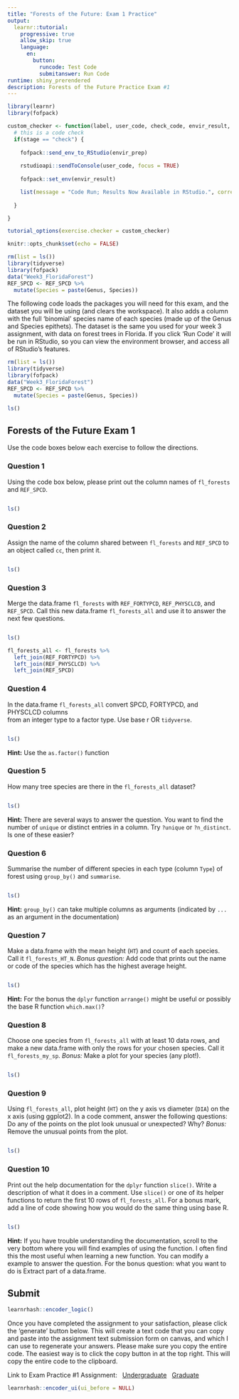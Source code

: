 ```yaml
---
title: "Forests of the Future: Exam 1 Practice"
output: 
  learnr::tutorial:
    progressive: true
    allow_skip: true
    language:
      en:
        button:
          runcode: Test Code
          submitanswer: Run Code
runtime: shiny_prerendered
description: Forests of the Future Practice Exam #1
---
```


```r
library(learnr)
library(fofpack)

custom_checker <- function(label, user_code, check_code, envir_result, evaluate_result, envir_prep, last_value, stage, ...) {
  # this is a code check
  if(stage == "check") {
    
    fofpack::send_env_to_RStudio(envir_prep)
    
    rstudioapi::sendToConsole(user_code, focus = TRUE)
    
    fofpack::set_env(envir_result)

    list(message = "Code Run; Results Now Available in RStudio.", correct = TRUE, type = "success", location = "append")
    
  }

}

tutorial_options(exercise.checker = custom_checker)

knitr::opts_chunk$set(echo = FALSE)
```


```r
rm(list = ls())
library(tidyverse)
library(fofpack)
data("Week3_FloridaForest")
REF_SPCD <- REF_SPCD %>%
  mutate(Species = paste(Genus, Species))
```

The following code loads the packages you will need for this exam, and the dataset you will be using (and clears the workspace). It also adds a column with the full 'binomial' species name of each species (made up of the Genus and Species epithets). The dataset is the same you used for your week 3 assignment, with data on forest trees in Florida. If you click 'Run Code' it will be run in RStudio, so you can view the environment browser, and access all of RStudio's
features. 

```r
rm(list = ls())
library(tidyverse)
library(fofpack)
data("Week3_FloridaForest")
REF_SPCD <- REF_SPCD %>%
  mutate(Species = paste(Genus, Species))
```

```r
ls()
```

## Forests of the Future Exam 1 {data-progressive=TRUE}

Use the code boxes below each exercise to follow the directions.

### Question 1

Using the code box below, please print out the column names of `fl_forests` and
`REF_SPCD`. 

```r





```

```r
ls()
```

### Question 2

Assign the name of the column shared between `fl_forests` and 
`REF_SPCD` to an object called `cc`, then print it.

```r





```

```r
ls()
```

### Question 3

Merge the data.frame `fl_forests` with `REF_FORTYPCD`, `REF_PHYSCLCD`, and `REF_SPCD`. 
Call this new data.frame `fl_forests_all` and use it to answer the next few questions.

```r





```

```r
ls()
```

```r
fl_forests_all <- fl_forests %>%
  left_join(REF_FORTYPCD) %>%
  left_join(REF_PHYSCLCD) %>%
  left_join(REF_SPCD)
```


### Question 4

In the data.frame `fl_forests_all` convert SPCD,  FORTYPCD, and PHYSCLCD columns  
from an integer type to a factor type. Use base r OR `tidyverse`.

```r





```

```r
ls()
```

<div id="q4-hint">
**Hint:** Use the `as.factor()` function
</div>

### Question 5

How many tree species are there in the `fl_forests_all` dataset?


```r





```

```r
ls()
```

<div id="q5-hint">
**Hint:** There are several ways to answer the question. You want to find the
number of `unique` or distinct entries in a column.
Try `?unique` or `?n_distinct`. Is one of these easier?
</div>

### Question 6

Summarise the number of different species in each type (column `Type`) of 
forest using `group_by()` and `summarise`.

```r





```

```r
ls()
```

<div id="q6-hint">
**Hint:** `group_by()` can take multiple columns as arguments (indicated by
`...` as an argument in the documentation)
</div>

### Question 7

Make a data.frame with the mean height (`HT`) and count of each species. Call it `fl_forests_HT_N`. *Bonus question:* Add code that prints out the name or code of the species which has the highest average height.

```r





```

```r
ls()
```

<div id="q7-hint">
**Hint:** For the bonus the `dplyr` function `arrange()` might be useful or
possibly the base R function `which.max()`?</div>

### Question 8

Choose one species from `fl_forests_all` with at least 10 data rows, and make a new data.frame with only the rows for your chosen species. Call it `fl_forests_my_sp`. *Bonus:* Make a plot for your species (any plot!).

```r





```

```r
ls()
```

### Question 9

Using `fl_forests_all`, plot height (`HT`) on the y axis vs diameter (`DIA`) on the x axis (using ggplot2). In a code comment, answer the following questions: Do any of the points on the plot look unusual or unexpected? Why? *Bonus:* Remove the unusual points from the plot.

```r





```

```r
ls()
```

### Question 10

Print out the help documentation for the `dplyr` function `slice()`. Write a
description of what it does in a comment. Use `slice()` or one of its helper
functions to return the first 10 rows of `fl_forests_all`. For a bonus mark,
add a line of code showing how you would do the same thing using base R.

```r





```

```r
ls()
```

<div id="q10-hint">
**Hint:** If you have trouble understanding the documentation, scroll to the
very bottom where you will find examples of using the function. I often find this
the most useful when learning a new function. You can modify a example to answer
the question. For the bonus question: what you want to do is Extract part of a
data.frame.
</div>

## Submit

```r
learnrhash::encoder_logic()
```

Once you have completed the assignment to your satisfaction, please click the 'generate' button below. This will create a text code that you can copy and paste into the assignment text submission form on canvas, and which I can use to regenerate your answers. Please make sure you copy the entire code. The easiest way is to click the copy button in at the top right. This will copy the entire code to the clipboard.  

Link to Exam Practice #1 Assignment: \  
[Undergraduate](https://fiu.instructure.com/courses/147557/assignments/1965847) \  
[Graduate](https://fiu.instructure.com/courses/140925/assignments/1900197) \  


```r
learnrhash::encoder_ui(ui_before = NULL)
```

<!--### Decode

```r
learnrhash::decoder_logic()
```

```r
learnrhash::decoder_ui()
```
-->

